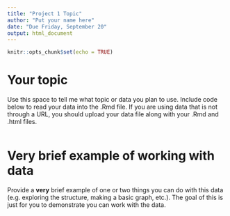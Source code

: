 ```yaml
---
title: "Project 1 Topic"
author: "Put your name here"
date: "Due Friday, September 20"
output: html_document
---
```


```r
knitr::opts_chunk$set(echo = TRUE)
```

# Your topic

Use this space to tell me what topic or data you plan to use. Include code below to read your data into the .Rmd file. If you are using data that is not through a URL, you should upload your data file along with your .Rmd and .html files.

```r

```

# Very brief example of working with data

Provide a **very** brief example of one or two things you can do with this data (e.g. exploring the structure, making a basic graph, etc.). The goal of this is just for you to demonstrate you can work with the data.

```r

```

